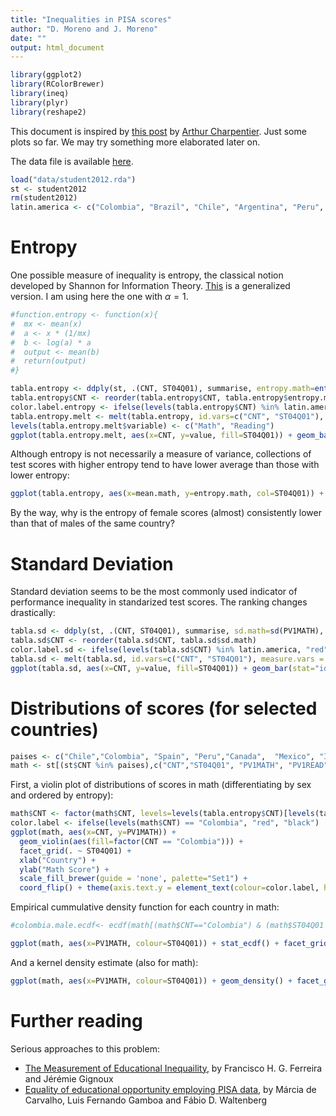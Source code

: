 ```yaml
---
title: "Inequalities in PISA scores"
author: "D. Moreno and J. Moreno"
date: ""
output: html_document
---
```


```r
library(ggplot2)
library(RColorBrewer)
library(ineq)
library(plyr)
library(reshape2)
```

This document is inspired by [this post](http://freakonometrics.hypotheses.org/16449) by [Arthur Charpentier](https://twitter.com/freakonometrics). Just some plots so far. We may try something more elaborated later on.

The data file is available [here](http://beta.icm.edu.pl/PISAcontest/data/student2012.rda). 

```r
load("data/student2012.rda")
st <- student2012
rm(student2012)
latin.america <- c("Colombia", "Brazil", "Chile", "Argentina", "Peru", "Costa Rica", "Mexico", "Uruguay", "United States of America")
```

# Entropy

One possible measure of inequality is entropy, the classical notion developed by Shannon for Information Theory. [This](http://en.wikipedia.org/wiki/Generalized_entropy_index) is a generalized version. I am using here the one with $\alpha=1$. 

```r

#function.entropy <- function(x){
#  mx <- mean(x)
#  a <- x * (1/mx)
#  b <- log(a) * a
#  output <- mean(b)
#  return(output)
#}

tabla.entropy <- ddply(st, .(CNT, ST04Q01), summarise, entropy.math=entropy(PV1MATH, parameter=1), entropy.read=entropy(PV1READ, parameter=1), mean.math=mean(PV1MATH), mean.read=mean(PV1READ))
tabla.entropy$CNT <- reorder(tabla.entropy$CNT, tabla.entropy$entropy.math)
color.label.entropy <- ifelse(levels(tabla.entropy$CNT) %in% latin.america, "red", "black")
tabla.entropy.melt <- melt(tabla.entropy, id.vars=c("CNT", "ST04Q01"), measure.vars = c("entropy.math", "entropy.read"))
levels(tabla.entropy.melt$variable) <- c("Math", "Reading")
ggplot(tabla.entropy.melt, aes(x=CNT, y=value, fill=ST04Q01)) + geom_bar(stat="identity", position="dodge") + facet_grid(. ~ variable) + coord_flip() + xlab("Country") + ylab("Entropy (Theil index)") + theme(axis.text.y = element_text(colour=color.label.entropy, hjust=1)) + scale_fill_discrete(name="Sex")
```

Although entropy is not necessarily a measure of variance, collections of test scores with higher entropy tend to have lower average than those with lower entropy:

```r
ggplot(tabla.entropy, aes(x=mean.math, y=entropy.math, col=ST04Q01)) + geom_point() + geom_smooth(method="lm") + xlab("Mean Math Scores") + ylab("Entropy Math Scores") + scale_color_discrete(name="Sex")
```

By the way, why is the entropy of female scores (almost) consistently lower than that of males of the same country? 

# Standard Deviation

Standard deviation seems to be the most commonly used indicator of performance inequality in standarized test scores. The ranking changes drastically: 

```r
tabla.sd <- ddply(st, .(CNT, ST04Q01), summarise, sd.math=sd(PV1MATH), sd.read=sd(PV1READ))
tabla.sd$CNT <- reorder(tabla.sd$CNT, tabla.sd$sd.math)
color.label.sd <- ifelse(levels(tabla.sd$CNT) %in% latin.america, "red", "black")
tabla.sd <- melt(tabla.sd, id.vars=c("CNT", "ST04Q01"), measure.vars = c("sd.math", "sd.read"))
ggplot(tabla.sd, aes(x=CNT, y=value, fill=ST04Q01)) + geom_bar(stat="identity", position="dodge") + facet_grid(. ~ variable) + coord_flip()  + scale_fill_discrete(name="Sex") + theme(axis.text.y = element_text(colour=color.label.sd, hjust=1))
```

# Distributions of scores (for selected countries)

```r
paises <- c("Chile","Colombia", "Spain", "Peru","Canada",  "Mexico", "Israel", "Japan", "Costa Rica", "Germany", "Finland", "Brazil", "Argentina", "Estonia", "Ireland", "United States of America", "Qatar", "France")
math <- st[(st$CNT %in% paises),c("CNT","ST04Q01", "PV1MATH", "PV1READ")]
```

First, a violin plot of distributions of scores in math (differentiating by sex and ordered by entropy):

```r
math$CNT <- factor(math$CNT, levels=levels(tabla.entropy$CNT)[levels(tabla.entropy$CNT) %in% paises])
color.label <- ifelse(levels(math$CNT) == "Colombia", "red", "black")
ggplot(math, aes(x=CNT, y=PV1MATH)) + 
  geom_violin(aes(fill=factor(CNT == "Colombia"))) + 
  facet_grid(. ~ ST04Q01) + 
  xlab("Country") + 
  ylab("Math Score") +
  scale_fill_brewer(guide = 'none', palette="Set1") + 
  coord_flip() + theme(axis.text.y = element_text(colour=color.label, hjust=1))
```

Empirical cummulative density function for each country in math:

```r
#colombia.male.ecdf<- ecdf(math[(math$CNT=="Colombia") & (math$ST04Q01 == "Male"), "PV1MATH"])

ggplot(math, aes(x=PV1MATH, colour=ST04Q01)) + stat_ecdf() + facet_grid(CNT ~ .) + scale_colour_brewer(guide = 'none', palette="Set1") + xlab("Math Score") + ylab("Cummulative Density")
```

And a kernel density estimate (also for math):

```r
ggplot(math, aes(x=PV1MATH, colour=ST04Q01)) + geom_density() + facet_grid(CNT ~ .) + scale_colour_brewer(guide = 'none', palette="Set1") + xlab("Math Score") + ylab("Density")
```

# Further reading

Serious approaches to this problem:

* [The Measurement of Educational Inequaility](http://elibrary.worldbank.org/doi/pdf/10.1596/1813-9450-5873), by Francisco H. G. Ferreira and Jérémie Gignoux
* [Equality of educational opportunity employing PISA data](http://www.urosario.edu.co/urosario_files/f9/f9b47c44-b3d4-49e6-a4c7-cb9b82a2953c.pdf), by Márcia de Carvalho, Luis Fernando Gamboa and Fábio D. Waltenberg